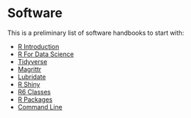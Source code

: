 # Software

This is a preliminary list of software handbooks to start with:

- [R Introduction](https://cran.r-project.org/doc/manuals/r-release/R-intro.pdf)
- [R For Data Science](https://r4ds.had.co.nz/introduction.html)
- [Tidyverse](https://www.tidyverse.org/packages/)
- [Magrittr](https://magrittr.tidyverse.org)
- [Lubridate](https://lubridate.tidyverse.org)
- [R Shiny](https://shiny.rstudio.com)
- [R6 Classes](https://adv-r.hadley.nz/r6.html)
- [R Packages](https://r-pkgs.org)
- [Command Line](https://github.com/jlevy/the-art-of-command-line)
